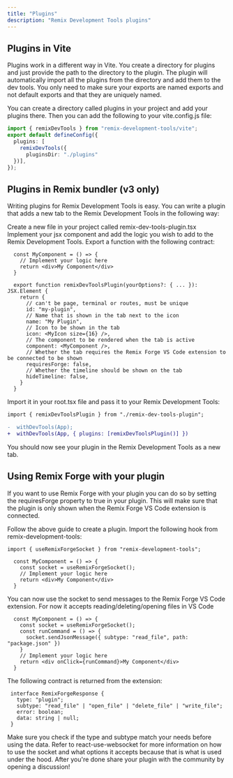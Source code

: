 ```yaml
---
title: "Plugins"
description: "Remix Development Tools plugins"
---
```

 
## Plugins in Vite  
Plugins work in a different way in Vite. You create a directory for plugins and just provide the path to the directory to the plugin. The plugin will automatically import all the plugins from the directory and add them to the dev tools. You only need to make sure your exports are named exports and not default exports and that they are uniquely named.

You can create a directory called plugins in your project and add your plugins there. Then you can add the following to your vite.config.js file:
```ts
import { remixDevTools } from "remix-development-tools/vite";
export default defineConfig({
  plugins: [
    remixDevTools({
      pluginsDir: "./plugins"
  })], 
});
```

## Plugins in Remix bundler (v3 only)
Writing plugins for Remix Development Tools is easy. You can write a plugin that adds a new tab to the Remix Development Tools in the following way:

Create a new file in your project called remix-dev-tools-plugin.tsx
Implement your jsx component and add the logic you wish to add to the Remix Development Tools.
Export a function with the following contract:
```tsx
  const MyComponent = () => {
    // Implement your logic here
    return <div>My Component</div>
  }

  export function remixDevToolsPlugin(yourOptions?: { ... }): JSX.Element {
    return {
      // can't be page, terminal or routes, must be unique
      id: "my-plugin",
      // Name that is shown in the tab next to the icon
      name: "My Plugin",
      // Icon to be shown in the tab
      icon: <MyIcon size={16} />,
      // The component to be rendered when the tab is active
      component: <MyComponent />,
      // Whether the tab requires the Remix Forge VS Code extension to be connected to be shown
      requiresForge: false,
      // Whether the timeline should be shown on the tab
      hideTimeline: false,
    }
  }

```

Import it in your root.tsx file and pass it to your Remix Development Tools:

```diff
import { remixDevToolsPlugin } from "./remix-dev-tools-plugin";

-  withDevTools(App);
+  withDevTools(App, { plugins: [remixDevToolsPlugin()] })
```
 
You should now see your plugin in the Remix Development Tools as a new tab.

## Using Remix Forge with your plugin
If you want to use Remix Forge with your plugin you can do so by setting the requiresForge property to true in your plugin. This will make sure that the plugin is only shown when the Remix Forge VS Code extension is connected.

Follow the above guide to create a plugin.
Import the following hook from remix-development-tools:
```tsx
import { useRemixForgeSocket } from "remix-development-tools"; 
 
  const MyComponent = () => {
    const socket = useRemixForgeSocket();
    // Implement your logic here
    return <div>My Component</div>
  }
```

You can now use the socket to send messages to the Remix Forge VS Code extension. For now it accepts reading/deleting/opening files in VS Code
```tsx
  const MyComponent = () => {
    const socket = useRemixForgeSocket();
    const runCommand = () => {
      socket.sendJsonMessage({ subtype: "read_file", path: "package.json" })
    }
    // Implement your logic here
    return <div onClick={runCommand}>My Component</div>
  }
  ```
The following contract is returned from the extension:
 ```tsx
  interface RemixForgeResponse {
    type: "plugin";
    subtype: "read_file" | "open_file" | "delete_file" | "write_file";
    error: boolean;
    data: string | null;
  }
  ```
Make sure you check if the type and subtype match your needs before using the data.
Refer to react-use-websocket for more information on how to use the socket and what options it accepts because that is what is used under the hood.
After you're done share your plugin with the community by opening a discussion!